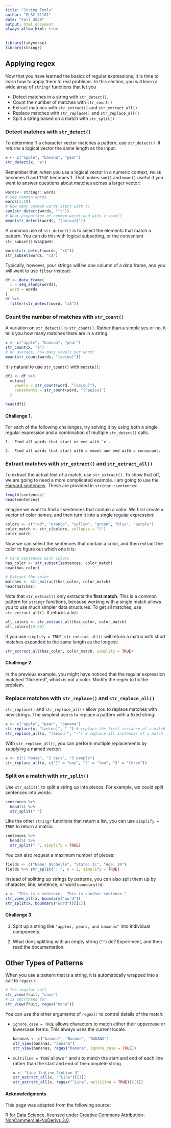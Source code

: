 ```yaml
---
title: "String Tools"
author: "PLSC 31101"
date: "Fall 2020"
output: html_document
always_allow_html: true
---
```


```r
library(tidyverse)
library(stringr)
```

## Applying regex

Now that you have learned the basics of regular expressions, it is time to learn how to apply them to real problems. In this section, you will learn a wide array of `stringr` functions that let you

* Detect matches in a string with `str_detect()`.
* Count the number of matches with `str_count()`
* Extract matches with `str_extract()` and `str_extract_all()`
* Replace matches with `str_replace()` and `str_replace_all()`
* Split a string based on a match with `str_split()`

### Detect matches with `str_detect()`

To determine if a character vector matches a pattern, use `str_detect()`. It returns a logical vector the same length as the input:

```r
x <- c("apple", "banana", "pear")
str_detect(x, "e")
```

Remember that, when you use a logical vector in a numeric context, `FALSE` becomes 0 and `TRUE` becomes 1. That makes `sum()` and `mean()` useful if you want to answer questions about matches across a larger vector:

```r
words<- stringr::words
# See common words
words[1:10]
# How many common words start with t?
sum(str_detect(words, "^t"))
# What proportion of common words end with a vowel?
mean(str_detect(words, "[aeiou]$"))
```

A common use of `str_detect()` is to select the elements that match a pattern. You can do this with logical subsetting, or the convenient `str_subset()` wrapper:

```r
words[str_detect(words, "x$")]
str_subset(words, "x$")
```

Typically, however, your strings will be one column of a data frame, and you will want to use `filter` instead:

```r
df <- data.frame(
  i = seq_along(words),
  word = words
)
df %>% 
  filter(str_detect(word, "x$"))
```

### Count the number of matches with `str_count()`

A variation on `str_detect()` is `str_count()`. Rather than a simple yes or no, it tells you how many matches there are in a string:

```r
x <- c("apple", "banana", "pear")
str_count(x, "a")
# On average, how many vowels per word?
mean(str_count(words, "[aeiou]"))
```

It is natural to use `str_count()` with `mutate()`:

```r
df1 <- df %>% 
  mutate(
    vowels = str_count(word, "[aeiou]"),
    consonants = str_count(word, "[^aeiou]")
  )

head(df1)
```


#### Challenge 1. {-}

For each of the following challenges, try solving it by using both a single regular expression and a combination of multiple `str_detect()` calls.
    
    1.  Find all words that start or end with `x`.
    
    2.  Find all words that start with a vowel and end with a consonant.
    

### Extract matches with `str_extract()` and `str_extract_all()`

To extract the actual text of a match, use `str_extract()`. To show that off, we are going to need a more complicated example. I am going to use the [Harvard sentences](https://en.wikipedia.org/wiki/Harvard_sentences). These are provided in `stringr::sentences`:

```r
length(sentences)
head(sentences)
```

Imagine we want to find all sentences that contain a color. We first create a vector of color names, and then turn it into a single regular expression:

```r
colors <- c("red", "orange", "yellow", "green", "blue", "purple")
color_match <- str_c(colors, collapse = "|")
color_match
```

Now we can select the sentences that contain a color, and then extract the color to figure out which one it is:

```r
# Find sentences with colors
has_color <- str_subset(sentences, color_match)
head(has_color)

# Extract the color
matches <- str_extract(has_color, color_match)
head(matches)
```

Note that `str_extract()` only extracts the **first match**. This is a common pattern for `stringr` functions, because working with a single match allows you to use much simpler data structures. To get all matches, use `str_extract_all()`. It returns a list:

```r
all_colors <- str_extract_all(has_color, color_match)
all_colors[15:20]
```

If you use `simplify = TRUE`, `str_extract_all()` will return a matrix with short matches expanded to the same length as the longest:

```r
str_extract_all(has_color, color_match, simplify = TRUE)
```

#### Challenge 2. {-}

In the previous example, you might have noticed that the regular expression matched "flickered", which is not a color. Modify the regex to fix the problem.

### Replace matches with `str_replace()` and `str_replace_all()`

`str_replace()` and `str_replace_all()` allow you to replace matches with new strings. The simplest use is to replace a pattern with a fixed string:

```r
x <- c("apple", "pear", "banana")
str_replace(x, "[aeiou]", "-") # replace the first instance of a match
str_replace_all(x, "[aeiou]", "-") # replace all instances of a match
```

With `str_replace_all()`, you can perform multiple replacements by supplying a named vector:

```r
x <- c("1 house", "2 cars", "3 people")
str_replace_all(x, c("1" = "one", "2" = "two", "3" = "three"))
```

### Split on a match with `str_split()`

Use `str_split()` to split a string up into pieces. For example, we could split sentences into words:

```r
sentences %>%
  head(5) %>% 
  str_split(" ")
```

Like the other `stringr` functions that return a list, you can use `simplify = TRUE` to return a matrix:

```r
sentences %>%
  head(5) %>% 
  str_split(" ", simplify = TRUE)
```

You can also request a maximum number of pieces:

```r
fields <- c("Name: Rochelle", "State: IL", "Age: 34")
fields %>% str_split(": ", n = 2, simplify = TRUE)
```

Instead of splitting up strings by patterns, you can also split them up by character, line, sentence, or word `boundary()`s:

```r
x <- "This is a sentence.  This is another sentence."
str_view_all(x, boundary("word"))
str_split(x, boundary("word"))[[1]]
```

#### Challenge 3. {-}

  1.  Split up a string like `"apples, pears, and bananas"` into individual
      components.
      
  2.  What does splitting with an empty string (`""`) do? Experiment, and
      then read the documentation.


## Other Types of Patterns

When you use a pattern that is a string, it is automatically wrapped into a call to `regex()`:

```r
# The regular call
str_view(fruit, "nana")
# Is shorthand for
str_view(fruit, regex("nana"))
```

You can use the other arguments of `regex()` to control details of the match:

*   `ignore_case = TRUE` allows characters to match either their uppercase or 
    lowercase forms. This always uses the current locale.
    
    ```r
    bananas <- c("banana", "Banana", "BANANA")
    str_view(bananas, "banana")
    str_view(bananas, regex("banana", ignore_case = TRUE))
    ```
    
*   `multiline = TRUE` allows `^` and `$` to match the start and end of each
    line rather than the start and end of the complete string.
    
    ```r
    x <- "Line 1\nLine 2\nLine 3"
    str_extract_all(x, "^Line")[[1]]
    str_extract_all(x, regex("^Line", multiline = TRUE))[[1]]
    ```


#### Acknowledgments {-}

This page was adapted from the following source:

[R for Data Science](https://r4ds.had.co.nz), licensed under [Creative Commons Attribution-NonCommercial-NoDerivs 3.0](https://creativecommons.org/licenses/by-nc-nd/3.0/us/).
